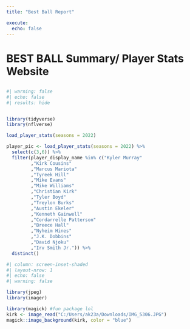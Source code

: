 ---
title: "Best Ball Report"

execute: 
  echo: false
---

# BEST BALL Summary/ Player Stats Website

## 

```{r}
#| warning: false
#| echo: false
#| results: hide


library(tidyverse)
library(nflverse)

load_player_stats(seasons = 2022)

player_pic <- load_player_stats(seasons = 2022) %>%
  select(c(3,6)) %>% 
  filter(player_display_name %in% c("Kyler Murray"
         ,"Kirk Cousins"
         ,"Marcus Mariota"
         ,"Tyreek Hill"
         ,"Mike Evans"
         ,"Mike Williams"
         ,"Christian Kirk"
         ,"Tyler Boyd"
         ,"Treylon Burks"
         ,"Austin Ekeler"
         ,"Kenneth Gainwell"
         ,"Cordarrelle Patterson"
         ,"Breece Hall"
         ,"Nyheim Hines"
         ,"J.K. Dobbins"
         ,"David Njoku"
         ,"Irv Smith Jr.")) %>% 
  distinct()
```

```{r}
#| column: screen-inset-shaded
#| layout-nrow: 1
#| echo: false
#| warning: false

library(jpeg)
library(imager)

library(magick) #fun package lol
kirk <- image_read("C:/Users/ak23a/Downloads/IMG_5306.JPG")
magick::image_background(kirk, color = "blue")
```
